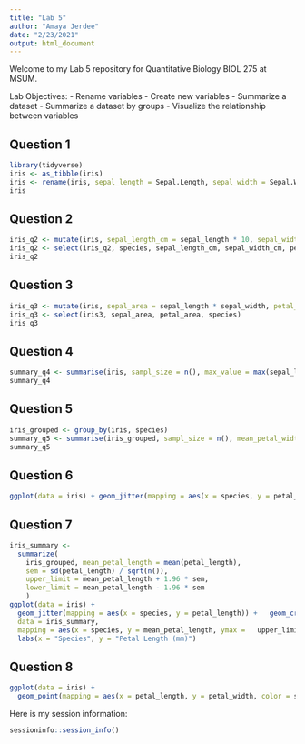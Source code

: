 ```yaml
---
title: "Lab 5"
author: "Amaya Jerdee"
date: "2/23/2021"
output: html_document
---
```


Welcome to my Lab 5 repository for Quantitative Biology BIOL 275 at MSUM.

Lab Objectives:
- Rename variables
- Create new variables 
- Summarize a dataset
- Summarize a dataset by groups
- Visualize the relationship between variables

## Question 1 
```r
library(tidyverse)    
iris <- as_tibble(iris) 
iris <- rename(iris, sepal_length = Sepal.Length, sepal_width = Sepal.Width, petal_length = Petal.Length, petal_width = Petal.Width, species = Species)
iris
```

## Question 2 

```r
iris_q2 <- mutate(iris, sepal_length_cm = sepal_length * 10, sepal_width_cm = sepal_width * 10, petal_length_cm = petal_length * 10, petal_width_cm = petal_width * 10)
iris_q2 <- select(iris_q2, species, sepal_length_cm, sepal_width_cm, petal_length_cm, petal_width_cm)
iris_q2
```
## Question 3 

```r
iris_q3 <- mutate(iris, sepal_area = sepal_length * sepal_width, petal_area = petal_length * petal_width)
iris_q3 <- select(iris3, sepal_area, petal_area, species)
iris_q3
```

## Question 4 

```r
summary_q4 <- summarise(iris, sampl_size = n(), max_value = max(sepal_length), min_value = min(sepal_length), range = max_value - min_value, median = median(sepal_length), q1 = quantile(sepal_length, probs = 0.25), q3 = quantile(sepal_length, probs = 0.75), iqr = q3 - q1)
summary_q4
```
## Question 5 

```r
iris_grouped <- group_by(iris, species)
summary_q5 <- summarise(iris_grouped, sampl_size = n(), mean_petal_width = mean(petal_width), sd_petal_width = sd(petal_width), variance = var(petal_width), sem = mean_petal_width / sqrt(sampl_size), ci_lower = mean_petal_width - 2 * sem, ci_upper = mean_petal_width + 2 * sem)
summary_q5
```
## Question 6 

```r
ggplot(data = iris) + geom_jitter(mapping = aes(x = species, y = petal_length)) +labs(x = "Species", y = "Petal Length (mm)")
```
## Question 7 

```r
iris_summary <- 
  summarize(
    iris_grouped, mean_petal_length = mean(petal_length),
    sem = sd(petal_length) / sqrt(n()), 
    upper_limit = mean_petal_length + 1.96 * sem,
    lower_limit = mean_petal_length - 1.96 * sem
    )
ggplot(data = iris) + 
  geom_jitter(mapping = aes(x = species, y = petal_length)) +   geom_crossbar(
  data = iris_summary,
  mapping = aes(x = species, y = mean_petal_length, ymax =   upper_limit, ymin = lower_limit), color = "red") + 
  labs(x = "Species", y = "Petal Length (mm)")
```

## Question 8 

```r
ggplot(data = iris) + 
  geom_point(mapping = aes(x = petal_length, y = petal_width, color = species), alpha = 0.8) + labs(x = "Petal Length (mm)", y = "Petal Width (mm)", color = "Species") 
```
Here is my session information:

```r
sessioninfo::session_info()
```

